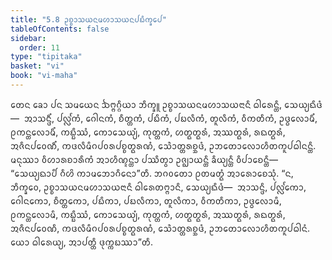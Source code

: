 ```yaml
---
title: "5.8 ᩏᨧ᩠ᨧᩣᩈᨿᨶᨾᩉᩣᩈᨿᨶᨸᨭᩥᨠ᩠ᨡᩮᨸ"
tableOfContents: false
sidebar:
  order: 11
type: "tipitaka"
basket: "vi"
book: "vi-maha"
---
```



<DynamicBreadcrumb />

<Division number="254" book="vi-maha">

<Paragraph number="1168" book="vi-maha">
ᨲᩮᨶ ᨡᩮᩣ ᨸᨶ ᩈᨾᨿᩮᨶ ᨨᨻ᩠ᨻᨣ᩠ᨣᩥᨿᩣ ᨽᩥᨠ᩠ᨡᩪ ᩏᨧ᩠ᨧᩣᩈᨿᨶᨾᩉᩣᩈᨿᨶᩣᨶᩥ ᨵᩤᩁᩮᨶ᩠ᨲᩥ, ᩈᩮᨿ᩠ᨿᨳᩥᨴᩴ—  ᩋᩣᩈᨶ᩠ᨴᩥᩴ, ᨸᩃᩖᩘᨠᩴ, ᨣᩮᩤᨶᨠᩴ, ᨧᩥᨲ᩠ᨲᨠᩴ, ᨸᨭᩥᨠᩴ, ᨸᨭᩃᩥᨠᩴ, ᨲᩪᩃᩥᨠᩴ, ᩅᩥᨠᨲᩥᨠᩴ, ᩏᨴ᩠ᨵᩃᩮᩣᨾᩥᩴ, ᩑᨠᨶ᩠ᨲᩃᩮᩣᨾᩥᩴ, ᨠᨭ᩠ᨭᩥᩔᩴ, ᨠᩮᩣᩈᩮᨿ᩠ᨿᩴ, ᨠᩩᨲ᩠ᨲᨠᩴ, ᩉᨲ᩠ᨳᨲ᩠ᨳᩁᩴ, ᩋᩔᨲ᩠ᨳᩁᩴ, ᩁᨳᨲ᩠ᨳᩁᩴ, ᩋᨩᩥᨶᨸᩅᩮᨱᩥᩴ, ᨠᨴᩃᩥᨾᩥᨣᨸᩅᩁᨸᨧ᩠ᨧᨲ᩠ᨳᩁᨱᩴ, ᩈᩮᩫᩣᨲ᩠ᨲᩁᨧ᩠ᨨᨴᩴ, ᩏᨽᨲᩮᩣᩃᩮᩣᩉᩥᨲᨠᩪᨸᨵᩤᨶᨶ᩠ᨲᩥ. ᨾᨶᩩᩔᩣ ᩅᩥᩉᩣᩁᨧᩣᩁᩥᨠᩴ ᩋᩣᩉᩥᨱ᩠ᨯᨶ᩠ᨲᩣ ᨸᩔᩥᨲ᩠ᩅᩣ ᩏᨩ᩠ᨫᩣᨿᨶ᩠ᨲᩥ ᨡᩥᨿ᩠ᨿᨶ᩠ᨲᩥ ᩅᩥᨸᩣᨧᩮᨶ᩠ᨲᩥ—  “ᩈᩮᨿ᩠ᨿᨳᩣᨸᩥ ᨣᩥᩉᩦ ᨠᩣᨾᨽᩮᩣᨣᩥᨶᩮᩣ”ᨲᩥ. ᨽᨣᩅᨲᩮᩣ ᩑᨲᨾᨲ᩠ᨳᩴ ᩋᩣᩁᩮᩣᨧᩮᩈᩩᩴ. “ᨶ, ᨽᩥᨠ᩠ᨡᩅᩮ, ᩏᨧ᩠ᨧᩣᩈᨿᨶᨾᩉᩣᩈᨿᨶᩣᨶᩥ ᨵᩤᩁᩮᨲᨻ᩠ᨻᩣᨶᩥ, ᩈᩮᨿ᩠ᨿᨳᩥᨴᩴ—  ᩋᩣᩈᨶ᩠ᨴᩥ, ᨸᩃᩖᩘᨠᩮᩣ, ᨣᩮᩤᨶᨠᩮᩣ, ᨧᩥᨲ᩠ᨲᨠᩮᩣ, ᨸᨭᩥᨠᩣ, ᨸᨭᩃᩥᨠᩣ, ᨲᩪᩃᩥᨠᩣ, ᩅᩥᨠᨲᩥᨠᩣ, ᩏᨴ᩠ᨵᩃᩮᩣᨾᩥ, ᩑᨠᨶ᩠ᨲᩃᩮᩣᨾᩥ, ᨠᨭ᩠ᨭᩥᩔᩴ, ᨠᩮᩣᩈᩮᨿ᩠ᨿᩴ, ᨠᩩᨲ᩠ᨲᨠᩴ, ᩉᨲ᩠ᨳᨲ᩠ᨳᩁᩴ, ᩋᩔᨲ᩠ᨳᩁᩴ, ᩁᨳᨲ᩠ᨳᩁᩴ, ᩋᨩᩥᨶᨸᩅᩮᨱᩥ, ᨠᨴᩃᩥᨾᩥᨣᨸᩅᩁᨸᨧ᩠ᨧᨲ᩠ᨳᩁᨱᩴ, ᩈᩮᩫᩣᨲ᩠ᨲᩁᨧ᩠ᨨᨴᩴ, ᩏᨽᨲᩮᩣᩃᩮᩣᩉᩥᨲᨠᩪᨸᨵᩤᨶᩴ. ᨿᩮᩣ ᨵᩤᩁᩮᨿ᩠ᨿ, ᩋᩣᨸᨲ᩠ᨲᩥ ᨴᩩᨠ᩠ᨠᨭᩔᩣ”ᨲᩥ.
</Paragraph>
</Division>